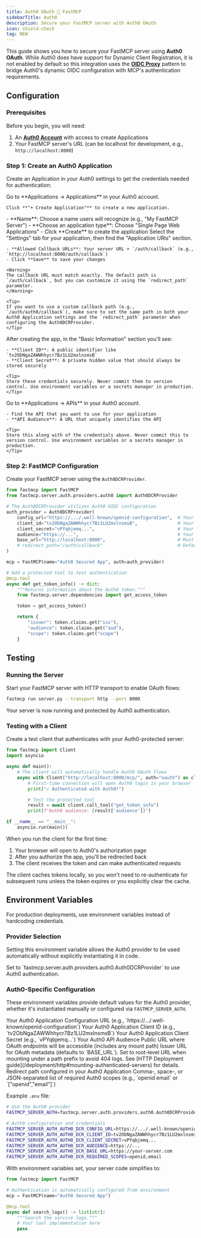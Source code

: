 ```yaml
---
title: Auth0 OAuth 🤝 FastMCP
sidebarTitle: Auth0
description: Secure your FastMCP server with Auth0 OAuth
icon: shield-check
tag: NEW
---
```



<VersionBadge version="2.12.4" />

This guide shows you how to secure your FastMCP server using **Auth0 OAuth**. While Auth0 does have support for Dynamic Client Registration, it is not enabled by default so this integration uses the [**OIDC Proxy**](/servers/auth/oidc-proxy) pattern to bridge Auth0's dynamic OIDC configuration with MCP's authentication requirements.

## Configuration

### Prerequisites

Before you begin, you will need:
1. An **[Auth0 Account](https://auth0.com/)** with access to create Applications
2. Your FastMCP server's URL (can be localhost for development, e.g., `http://localhost:8000`)

### Step 1: Create an Auth0 Application

Create an Application in your Auth0 settings to get the credentials needed for authentication:

<Steps>
<Step title="Navigate to Applications">
    Go to **Applications → Applications** in your Auth0 account.

    Click **"+ Create Application"** to create a new application.
</Step>

<Step title="Create Your Application">
    - **Name**: Choose a name users will recognize (e.g., "My FastMCP Server")
    - **Choose an application type**: Choose "Single Page Web Applications"
    - Click **Create** to create the application
</Step>

<Step title="Configure Your Application">
    Select the "Settings" tab for your application, then find the "Application URIs" section.

    - **Allowed Callback URLs**: Your server URL + `/auth/callback` (e.g., `http://localhost:8000/auth/callback`)
    - Click **Save** to save your changes

    <Warning>
    The callback URL must match exactly. The default path is `/auth/callback`, but you can customize it using the `redirect_path` parameter.
    </Warning>

    <Tip>
    If you want to use a custom callback path (e.g., `/auth/auth0/callback`), make sure to set the same path in both your Auth0 Application settings and the `redirect_path` parameter when configuring the Auth0DCRProvider.
    </Tip>
</Step>

<Step title="Save Your Credentials">
    After creating the app, in the "Basic Information" section you'll see:

    - **Client ID**: A public identifier like `tv2ObNgaZAWWhhycr7Bz1LU2mxlnsmsB`
    - **Client Secret**: A private hidden value that should always be stored securely

    <Tip>
    Store these credentials securely. Never commit them to version control. Use environment variables or a secrets manager in production.
    </Tip>
</Step>

<Step title="Select Your Audience">
  Go to **Applications → APIs** in your Auth0 account.

    - Find the API that you want to use for your application
    - **API Audience**: A URL that uniquely identifies the API

    <Tip>
    Store this along with of the credentials above. Never commit this to version control. Use environment variables or a secrets manager in production.
    </Tip>
</Step>
</Steps>

### Step 2: FastMCP Configuration

Create your FastMCP server using the `Auth0DCRProvider`.

```python server.py
from fastmcp import FastMCP
from fastmcp.server.auth.providers.auth0 import Auth0DCRProvider

# The Auth0DCRProvider utilizes Auth0 OIDC configuration
auth_provider = Auth0DCRProvider(
    config_url="https://.../.well-known/openid-configuration",  # Your Auth0 configuration URL
    client_id="tv2ObNgaZAWWhhycr7Bz1LU2mxlnsmsB",               # Your Auth0 application Client ID
    client_secret="vPYqbjemq...",                               # Your Auth0 application Client Secret
    audience="https://...",                                     # Your Auth0 API audience
    base_url="http://localhost:8000",                           # Must match your application configuration
    # redirect_path="/auth/callback"                            # Default value, customize if needed
)

mcp = FastMCP(name="Auth0 Secured App", auth=auth_provider)

# Add a protected tool to test authentication
@mcp.tool
async def get_token_info() -> dict:
    """Returns information about the Auth0 token."""
    from fastmcp.server.dependencies import get_access_token

    token = get_access_token()

    return {
        "issuer": token.claims.get("iss"),
        "audience": token.claims.get("aud"),
        "scope": token.claims.get("scope")
    }
```

## Testing

### Running the Server

Start your FastMCP server with HTTP transport to enable OAuth flows:

```bash
fastmcp run server.py --transport http --port 8000
```

Your server is now running and protected by Auth0 authentication.

### Testing with a Client

Create a test client that authenticates with your Auth0-protected server:

```python test_client.py
from fastmcp import Client
import asyncio

async def main():
    # The client will automatically handle Auth0 OAuth flows
    async with Client("http://localhost:8000/mcp/", auth="oauth") as client:
        # First-time connection will open Auth0 login in your browser
        print("✓ Authenticated with Auth0!")

        # Test the protected tool
        result = await client.call_tool("get_token_info")
        print(f"Auth0 audience: {result['audience']}")

if __name__ == "__main__":
    asyncio.run(main())
```

When you run the client for the first time:
1. Your browser will open to Auth0's authorization page
2. After you authorize the app, you'll be redirected back
3. The client receives the token and can make authenticated requests

<Info>
The client caches tokens locally, so you won't need to re-authenticate for subsequent runs unless the token expires or you explicitly clear the cache.
</Info>

## Environment Variables

For production deployments, use environment variables instead of hardcoding credentials.

### Provider Selection

Setting this environment variable allows the Auth0 provider to be used automatically without explicitly instantiating it in code.

<Card>
<ParamField path="FASTMCP_SERVER_AUTH" default="Not set">
Set to `fastmcp.server.auth.providers.auth0.Auth0DCRProvider` to use Auth0 authentication.
</ParamField>
</Card>

### Auth0-Specific Configuration

These environment variables provide default values for the Auth0 provider, whether it's instantiated manually or configured via `FASTMCP_SERVER_AUTH`.

<Card>
<ParamField path="FASTMCP_SERVER_AUTH_AUTH0_DCR_CONFIG_URL" required>
Your Auth0 Application Configuration URL (e.g., `https://.../.well-known/openid-configuration`)
</ParamField>

<ParamField path="FASTMCP_SERVER_AUTH_AUTH0_DCR_CLIENT_ID" required>
Your Auth0 Application Client ID (e.g., `tv2ObNgaZAWWhhycr7Bz1LU2mxlnsmsB`)
</ParamField>

<ParamField path="FASTMCP_SERVER_AUTH_AUTH0_DCR_CLIENT_SECRET" required>
Your Auth0 Application Client Secret (e.g., `vPYqbjemq...`)
</ParamField>

<ParamField path="FASTMCP_SERVER_AUTH_AUTH0_DCR_AUDIENCE" required>
Your Auth0 API Audience
</ParamField>

<ParamField path="FASTMCP_SERVER_AUTH_AUTH0_DCR_BASE_URL" required>
Public URL where OAuth endpoints will be accessible (includes any mount path)
</ParamField>

<ParamField path="FASTMCP_SERVER_AUTH_AUTH0_DCR_ISSUER_URL" default="Uses BASE_URL">
Issuer URL for OAuth metadata (defaults to `BASE_URL`). Set to root-level URL when mounting under a path prefix to avoid 404 logs. See [HTTP Deployment guide](/deployment/http#mounting-authenticated-servers) for details.
</ParamField>

<ParamField path="FASTMCP_SERVER_AUTH_AUTH0_DCR_REDIRECT_PATH" default="/auth/callback">
Redirect path configured in your Auth0 Application
</ParamField>

<ParamField path="FASTMCP_SERVER_AUTH_AUTH0_DCR_REQUIRED_SCOPES" default='["openid"]'>
Comma-, space-, or JSON-separated list of required Auth0 scopes (e.g., `openid email` or `["openid","email"]`)
</ParamField>
</Card>

Example `.env` file:
```bash
# Use the Auth0 provider
FASTMCP_SERVER_AUTH=fastmcp.server.auth.providers.auth0.Auth0DCRProvider

# Auth0 configuration and credentials
FASTMCP_SERVER_AUTH_AUTH0_DCR_CONFIG_URL=https://.../.well-known/openid-configuration
FASTMCP_SERVER_AUTH_AUTH0_DCR_CLIENT_ID=tv2ObNgaZAWWhhycr7Bz1LU2mxlnsmsB
FASTMCP_SERVER_AUTH_AUTH0_DCR_CLIENT_SECRET=vPYqbjemq...
FASTMCP_SERVER_AUTH_AUTH0_DCR_AUDIENCE=https://...
FASTMCP_SERVER_AUTH_AUTH0_DCR_BASE_URL=https://your-server.com
FASTMCP_SERVER_AUTH_AUTH0_DCR_REQUIRED_SCOPES=openid,email
```

With environment variables set, your server code simplifies to:

```python server.py
from fastmcp import FastMCP

# Authentication is automatically configured from environment
mcp = FastMCP(name="Auth0 Secured App")

@mcp.tool
async def search_logs() -> list[str]:
    """Search the service logs."""
    # Your tool implementation here
    pass
```
